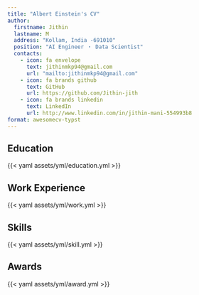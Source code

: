 ```yaml
---
title: "Albert Einstein's CV"
author:
  firstname: Jithin
  lastname: M
  address: "Kollam, India -691010"
  position: "AI Engineer ・ Data Scientist"
  contacts:
    - icon: fa envelope
      text: jithinmkp94@gmail.com
      url: "mailto:jithinmkp94@gmail.com"
    - icon: fa brands github
      text: GitHub
      url: https://github.com/Jithin-jith
    - icon: fa brands linkedin
      text: LinkedIn
      url: http://www.linkedin.com/in/jithin-mani-554993b8
format: awesomecv-typst
---
```



## Education

{{< yaml assets/yml/education.yml >}}

<!--  
## Publications

{{< yaml assets/yml/education.yml >}}
-->

## Work Experience

{{< yaml assets/yml/work.yml >}}

## Skills

{{< yaml assets/yml/skill.yml >}}

## Awards

{{< yaml assets/yml/award.yml >}}
